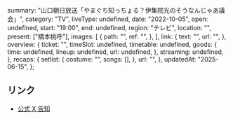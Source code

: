   summary: "山口朝日放送「やまぐち知っちょる？伊集院光のそうなんじゃあ議会」",
  category: "TV",
  liveType: undefined,
  date: "2022-10-05",
  open: undefined,
  start: "19:00",
  end: undefined,
  region: "テレビ",
  location: "",
  present: ["橋本桃呼"],
  images: [
    {
      path: "",
      ref: "",
    },
  ],
  link: {
    text: "",
    url: "",
  },
  overview: {
    ticket: "",
    timeSlot: undefined,
    timetable: undefined,
    goods: {
      time: undefined,
      lineup: undefined,
      url: undefined,
    },
    streaming: undefined,
  },
  recaps: {
    setlist: {
      costume: "",
      songs: [],
    },
    url: "",
  },
  updatedAt: "2025-06-15",
};

## リンク

- [公式 X 告知](https://x.com/takanenofficial/status/1572532423468122113)

